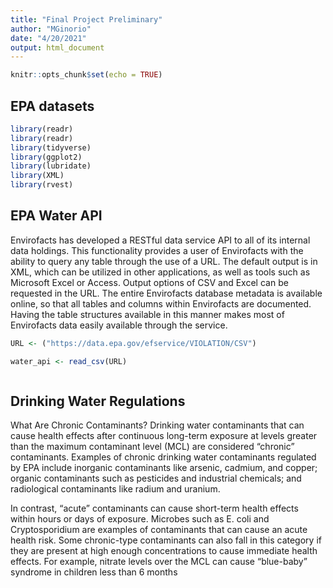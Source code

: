 ```yaml
---
title: "Final Project Preliminary"
author: "MGinorio"
date: "4/20/2021"
output: html_document
---
```


```r
knitr::opts_chunk$set(echo = TRUE)
```

## EPA datasets

```r
library(readr)
library(readr)
library(tidyverse)
library(ggplot2)
library(lubridate)
library(XML)
library(rvest)
```


## EPA Water API

Envirofacts has developed a RESTful data service API to all of its internal data holdings. This functionality provides a user of Envirofacts with the ability to query any table through the use of a URL. The default output is in XML, which can be utilized in other applications, as well as tools such as Microsoft Excel or Access. Output options of CSV and Excel can be requested in the URL. The entire Envirofacts database metadata is available online, so that all tables and columns within Envirofacts are documented. Having the table structures available in this manner makes most of Envirofacts data easily available through the service. 

```r

URL <- ("https://data.epa.gov/efservice/VIOLATION/CSV")

water_api <- read_csv(URL)



```

## Drinking Water Regulations

What Are Chronic Contaminants?
Drinking water contaminants that can cause health effects after continuous long-term exposure at
levels greater than the maximum contaminant level (MCL) are considered “chronic” contaminants.
Examples of chronic drinking water contaminants regulated by EPA include inorganic
contaminants like arsenic, cadmium, and copper; organic contaminants such as pesticides and
industrial chemicals; and radiological contaminants like radium and uranium. 

In contrast, “acute” contaminants can cause short-term health effects within hours or days
of exposure. Microbes such as E. coli and Cryptosporidium are examples of contaminants
that can cause an acute health risk. Some chronic-type contaminants can also fall in this
category if they are present at high enough concentrations to cause immediate health effects.
For example, nitrate levels over the MCL can cause “blue-baby” syndrome in children less
than 6 months

